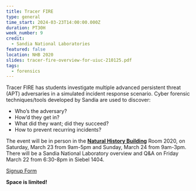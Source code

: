 ```yaml
---
title: Tracer FIRE
type: general
time_start: 2024-03-23T14:00:00.000Z
duration: PT30H
week_number: 9
credit:
  - Sandia National Laboratories
featured: false
location: NHB 2020
slides: tracer-fire-overview-for-uiuc-210125.pdf
tags:
  - forensics
---
```

Tracer FIRE has students investigate multiple advanced persistent threat (APT) adversaries in a
simulated incident response scenario. Cyber forensic techniques/tools developed by Sandia are used to discover:

* Who’s the adversary?
* How’d they get in?
* What did they want; did they succeed?
* How to prevent recurring incidents?

The event will be in person in the **[Natural History Building](https://maps.app.goo.gl/Rz9CTqHc6DrECHDW9)** Room 2020, on Saturday, March 23 from 9am-5pm and Sunday, March 24 from 9am-3pm. There will be a Sandia National Laboratory overview and Q&A on Friday March 22 from 6:30-8pm in Siebel 1404.

[Signup Form](https://docs.google.com/forms/d/e/1FAIpQLSfx6JvK8Vu48zfuSQP6Z8MbEg95G5BsNahhtR0Vw62eH8d2Tg/viewform?usp=sf_link)

**Space is limited!**